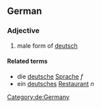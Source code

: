 {{also|Deutscher}}
==German==

===Adjective===
{{head|de|adjective form|g=m}}

# male form of [[deutsch]]
#: {{ux|de|ein '''deutscher''' [[Wein]]|a '''German''' wine|inline=1}}

====Related terms====
* die [[deutsche]] [[Sprache]] ''f''
* ein [[deutsches]] [[Restaurant]] ''n''

[[Category:de:Germany]]
